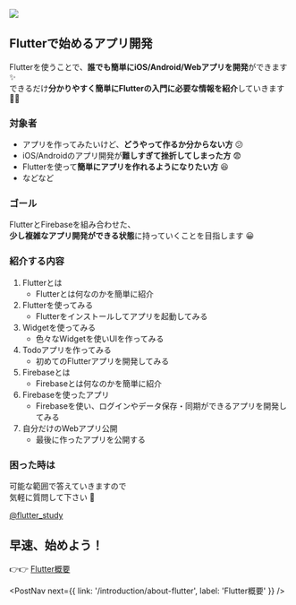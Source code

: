 
![](banner.png)

## Flutterで始めるアプリ開発

Flutterを使うことで、**誰でも簡単にiOS/Android/Webアプリを開発**ができます ✨  
できるだけ**分かりやすく簡単にFlutterの入門に必要な情報を紹介**していきます 💪💪


### 対象者

- アプリを作ってみたいけど、**どうやって作るか分からない方** 😕
- iOS/Androidのアプリ開発が**難しすぎて挫折してしまった方** 😨
- Flutterを使って**簡単にアプリを作れるようになりたい方** 😆
- などなど


### ゴール

FlutterとFirebaseを組み合わせた、  
**少し複雑なアプリ開発ができる状態**に持っていくことを目指します 😀


### 紹介する内容

1. Flutterとは
    - Flutterとは何なのかを簡単に紹介
1. Flutterを使ってみる
    - Flutterをインストールしてアプリを起動してみる
1. Widgetを使ってみる
    - 色々なWidgetを使いUIを作ってみる
1. Todoアプリを作ってみる
    - 初めてのFlutterアプリを開発してみる
1. Firebaseとは
    - Firebaseとは何なのかを簡単に紹介
1. Firebaseを使ったアプリ
    - Firebaseを使い、ログインやデータ保存・同期ができるアプリを開発してみる
1. 自分だけのWebアプリ公開
    - 最後に作ったアプリを公開する

### 困った時は

可能な範囲で答えていきますので  
気軽に質問して下さい 💪

<a href="https://twitter.com/flutter_study" target="_blank">@flutter_study</a>


## 早速、始めよう！

👉👉 [Flutter概要](/introduction/about-flutter)


<PostNav next={{ link: '/introduction/about-flutter', label: 'Flutter概要' }} />
